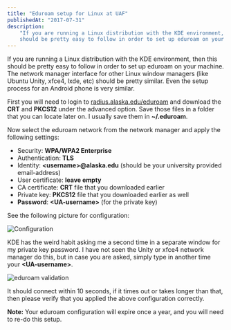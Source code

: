 ```yaml
---
title: "Eduroam setup for Linux at UAF"
publishedAt: "2017-07-31"
description:
    "If you are running a Linux distribution with the KDE environment, then this
    should be pretty easy to follow in order to set up eduroam on your machine."
---
```


If you are running a Linux distribution with the KDE environment, then this
should be pretty easy to follow in order to set up eduroam on your machine. The
network manager interface for other Linux window managers (like Ubuntu Unity,
xfce4, lxde, etc) should be pretty similar. Even the setup process for an
Android phone is very similar.

First you will need to login to [radius.alaska.edu/eduroam][eduroam_login] and
download the **CRT** and **PKCS12** under the advanced option. Save those files
in a folder that you can locate later on. I usually save them in **~/.eduroam**.

Now select the eduroam network from the network manager and apply the following
settings:

-   Security: **WPA/WPA2 Enterprise**
-   Authentication: **TLS**
-   Identity: **\<username\>@alaska.edu** (should be your university provided
    email-address)
-   User certificate: **leave empty**
-   CA certificate: **CRT** file that you downloaded earlier
-   Private key: **PKCS12** file that you downloaded earlier as well
-   **Password**: **\<UA-username\>** (for the private key)

See the following picture for configuration:

<Image
	src="/assets/linux-eduroam-setup/eduroam_conf.png"
	height={630}
	width={536}
	alt="Configuration"
/>

KDE has the weird habit asking me a second time in a separate window for my
private key password. I have not seen the Unity or xfce4 network manager do
this, but in case you are asked, simply type in another time your
**\<UA-username\>**.

<Image
	src="/assets/linux-eduroam-setup/eduroam_pass.png"
	height={222}
	width={488}
	alt="eduroam validation"
/>

It should connect within 10 seconds, if it times out or takes longer than that,
then please verify that you applied the above configuration correctly.

**Note:** Your eduroam configuration will expire once a year, and you will need
to re-do this setup.

[eduroam_login]: https://radius.alaska.edu/eduroam/
